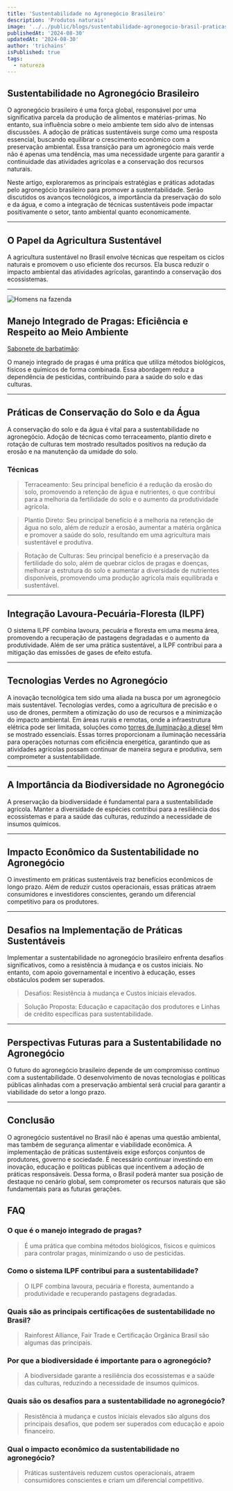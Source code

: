 ```yaml
---
title: 'Sustentabilidade no Agronegócio Brasileiro'
description: 'Produtos naturais'
image: '../../public/blogs/sustentabilidade-agronegocio-brasil-praticas-tecnologias.jpg'
publishedAt: '2024-08-30'
updatedAt: '2024-08-30'
author: 'trichains'
isPublished: true
tags:
  - natureza
---
```


## Sustentabilidade no Agronegócio Brasileiro

O agronegócio brasileiro é uma força global, responsável por uma significativa parcela da produção de alimentos e matérias-primas. No entanto, sua influência sobre o meio ambiente tem sido alvo de intensas discussões. A adoção de práticas sustentáveis surge como uma resposta essencial, buscando equilibrar o crescimento econômico com a preservação ambiental. Essa transição para um agronegócio mais verde não é apenas uma tendência, mas uma necessidade urgente para garantir a continuidade das atividades agrícolas e a conservação dos recursos naturais.

Neste artigo, exploraremos as principais estratégias e práticas adotadas pelo agronegócio brasileiro para promover a sustentabilidade. Serão discutidos os avanços tecnológicos, a importância da preservação do solo e da água, e como a integração de técnicas sustentáveis pode impactar positivamente o setor, tanto ambiental quanto economicamente.

---

## O Papel da Agricultura Sustentável

A agricultura sustentável no Brasil envolve técnicas que respeitam os ciclos naturais e promovem o uso eficiente dos recursos. Ela busca reduzir o impacto ambiental das atividades agrícolas, garantindo a conservação dos ecossistemas.

---

<div style={{ display: 'flex', justifyContent: 'center' }}>
  <Image
    src="/blog/blogs/sustentabilidade-agronegocio-brasil-praticas-tecnologias2.jpg"
    width={600}
    height={404}
    alt="Homens na fazenda"
  />
</div>


## Manejo Integrado de Pragas: Eficiência e Respeito ao Meio Ambiente

[Sabonete de barbatimão](https://blogdomeireles.com.br/sabonete-de-barbatimao/): 

O manejo integrado de pragas é uma prática que utiliza métodos biológicos, físicos e químicos de forma combinada. Essa abordagem reduz a dependência de pesticidas, contribuindo para a saúde do solo e das culturas.

---

## Práticas de Conservação do Solo e da Água

A conservação do solo e da água é vital para a sustentabilidade no agronegócio. Adoção de técnicas como terraceamento, plantio direto e rotação de culturas tem mostrado resultados positivos na redução da erosão e na manutenção da umidade do solo.

### Técnicas

>  Terraceamento: Seu principal benefício é a redução da erosão do solo, promovendo a retenção de água e nutrientes, o que contribui para a melhoria da fertilidade do solo e o aumento da produtividade agrícola.

> Plantio Direto: Seu principal benefício é a melhoria na retenção de água no solo, além de reduzir a erosão, aumentar a matéria orgânica e promover a saúde do solo, resultando em uma agricultura mais sustentável e produtiva.

> Rotação de Culturas: Seu principal benefício é a preservação da fertilidade do solo, além de quebrar ciclos de pragas e doenças, melhorar a estrutura do solo e aumentar a diversidade de nutrientes disponíveis, promovendo uma produção agrícola mais equilibrada e sustentável.

---

## Integração Lavoura-Pecuária-Floresta (ILPF)

O sistema ILPF combina lavoura, pecuária e floresta em uma mesma área, promovendo a recuperação de pastagens degradadas e o aumento da produtividade. Além de ser uma prática sustentável, a ILPF contribui para a mitigação das emissões de gases de efeito estufa.

---

## Tecnologias Verdes no Agronegócio

A inovação tecnológica tem sido uma aliada na busca por um agronegócio mais sustentável. Tecnologias verdes, como a agricultura de precisão e o uso de drones, permitem a otimização do uso de recursos e a minimização do impacto ambiental. Em áreas rurais e remotas, onde a infraestrutura elétrica pode ser limitada, soluções como [torres de iluminação a diesel](https://locacaotorreiluminacao.org/) têm se mostrado essenciais. Essas torres proporcionam a iluminação necessária para operações noturnas com eficiência energética, garantindo que as atividades agrícolas possam continuar de maneira segura e produtiva, sem comprometer a sustentabilidade.

---

## A Importância da Biodiversidade no Agronegócio

A preservação da biodiversidade é fundamental para a sustentabilidade agrícola. Manter a diversidade de espécies contribui para a resiliência dos ecossistemas e para a saúde das culturas, reduzindo a necessidade de insumos químicos.

---

## Impacto Econômico da Sustentabilidade no Agronegócio

O investimento em práticas sustentáveis traz benefícios econômicos de longo prazo. Além de reduzir custos operacionais, essas práticas atraem consumidores e investidores conscientes, gerando um diferencial competitivo para os produtores.

---

## Desafios na Implementação de Práticas Sustentáveis

Implementar a sustentabilidade no agronegócio brasileiro enfrenta desafios significativos, como a resistência à mudança e os custos iniciais. No entanto, com apoio governamental e incentivo à educação, esses obstáculos podem ser superados.

> Desafios: Resistência à mudança e Custos iniciais elevados.

> Solução Proposta: Educação e capacitação dos produtores e Linhas de crédito específicas para sustentabilidade.

---

## Perspectivas Futuras para a Sustentabilidade no Agronegócio

O futuro do agronegócio brasileiro depende de um compromisso contínuo com a sustentabilidade. O desenvolvimento de novas tecnologias e políticas públicas alinhadas com a preservação ambiental será crucial para garantir a viabilidade do setor a longo prazo.

---

## Conclusão

O agronegócio sustentável no Brasil não é apenas uma questão ambiental, mas também de segurança alimentar e viabilidade econômica. A implementação de práticas sustentáveis exige esforços conjuntos de produtores, governo e sociedade. É necessário continuar investindo em inovação, educação e políticas públicas que incentivem a adoção de práticas responsáveis. Dessa forma, o Brasil poderá manter sua posição de destaque no cenário global, sem comprometer os recursos naturais que são fundamentais para as futuras gerações.

## FAQ

### O que é o manejo integrado de pragas?

> É uma prática que combina métodos biológicos, físicos e químicos para controlar pragas, minimizando o uso de pesticidas.

### Como o sistema ILPF contribui para a sustentabilidade?

> O ILPF combina lavoura, pecuária e floresta, aumentando a produtividade e recuperando pastagens degradadas.

### Quais são as principais certificações de sustentabilidade no Brasil?

> Rainforest Alliance, Fair Trade e Certificação Orgânica Brasil são algumas das principais.

### Por que a biodiversidade é importante para o agronegócio?

> A biodiversidade garante a resiliência dos ecossistemas e a saúde das culturas, reduzindo a necessidade de insumos químicos.

### Quais são os desafios para a sustentabilidade no agronegócio?

> Resistência à mudança e custos iniciais elevados são alguns dos principais desafios, que podem ser superados com educação e apoio financeiro.

### Qual o impacto econômico da sustentabilidade no agronegócio?

> Práticas sustentáveis reduzem custos operacionais, atraem consumidores conscientes e criam um diferencial competitivo.